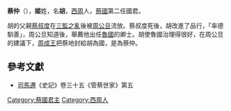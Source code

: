 '''蔡仲'''（{{bd|？||？||catIdx=J}}），'''姬'''姓，名'''胡'''，[[西周|西周]]人，[[蔡國|蔡國]]第二任國君。

胡的父親[[蔡叔度|蔡叔度]]在[[三監之亂|三監之亂]]後被[[周公旦|周公旦]]流放。蔡叔度死後，胡改進了品行，「率德馴善」，周公旦知道後，舉薦他出任[[魯國|魯國]]的卿士。胡使魯國治理得很好，在周公旦的建議下，[[周成王|周成王]]把蔡地封給胡為國，是為蔡仲。

==參考文獻==
*[[司馬遷|司馬遷]]《史記》卷三十五《管蔡世家》第五

{{start box}}
{{s-before|[[蔡叔度|蔡叔度]]}}
{{s-title|[[蔡国|蔡国]]君主|}}
{{s-after|[[蔡伯荒|蔡伯荒]]}}
{{end box}}
{{蔡國君主}}

[[Category:蔡國君主|Category:蔡國君主]]
[[Category:西周人|Category:西周人]]